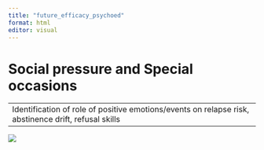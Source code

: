 ```yaml
---
title: "future_efficacy_psychoed"
format: html
editor: visual
---
```


# Social pressure and Special occasions

|  |
|----|
| Identification of role of positive emotions/events on relapse risk, abstinence drift, refusal skills |

![](images/clipboard-3347249840.png)
